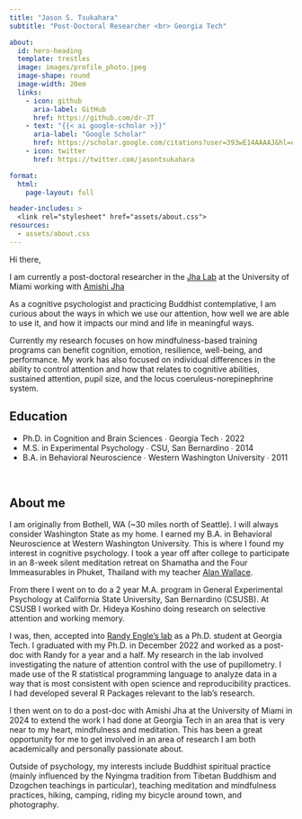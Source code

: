 ```yaml
---
title: "Jason S. Tsukahara"
subtitle: "Post-Doctoral Researcher <br> Georgia Tech"

about:
  id: hero-heading
  template: trestles
  image: images/profile_photo.jpeg
  image-shape: round
  image-width: 20em
  links:
    - icon: github
      aria-label: GitHub
      href: https://github.com/dr-JT
    - text: "{{< ai google-scholar >}}"
      aria-label: "Google Scholar"
      href: https://scholar.google.com/citations?user=393wE14AAAAJ&hl=en
    - icon: twitter
      href: https://twitter.com/jasontsukahara

format: 
  html: 
    page-layout: full

header-includes: >
  <link rel="stylesheet" href="assets/about.css">
resources:
  - assets/about.css
---
```


::: {#hero-heading}
::: h1
Hi there,
:::

I am currently a post-doctoral researcher in the [Jha Lab](https://lab.amishi.com/){target="_blank"} at the University of Miami working with [Amishi Jha](https://amishi.com/){target="_blank"}

As a cognitive psychologist and practicing Buddhist contemplative, I am curious about the ways in which we use our attention, how well we are able to use it, and how it impacts our mind and life in meaningful ways.

Currently my research focuses on how mindfulness-based training programs can benefit cognition, emotion, resilience, well-being, and performance. My work has also focused on individual differences in the ability to control attention and how that relates to cognitive abilities, sustained attention, pupil size, and the locus coeruleus-norepinephrine system.

## Education

<ul class="fa-ul">

<li><i class="fa-solid fa-graduation-cap"></i>Ph.D. in Cognition and Brain Sciences ∙ Georgia Tech ∙ 2022</li>

<li><i class="fa-solid fa-graduation-cap"></i>M.S. in Experimental Psychology ∙ CSU, San Bernardino ∙ 2014</li>

<li><i class="fa-solid fa-graduation-cap"></i>B.A. in Behavioral Neuroscience ∙ Western Washington University ∙ 2011</li>

</ul>
:::

 

## About me

::: grid
::: {#about-me-1 .g-col-12}
I am originally from Bothell, WA (\~30 miles north of Seattle). I will always consider Washington State as my home. I earned my B.A. in Behavioral Neuroscience at Western Washington University. This is where I found my interest in cognitive psychology. I took a year off after college to participate in an 8-week silent meditation retreat on Shamatha and the Four Immeasurables in Phuket, Thailand with my teacher [Alan Wallace](https://www.alanwallace.org).

From there I went on to do a 2 year M.A. program in General Experimental Psychology at California State University, San Bernardino (CSUSB). At CSUSB I worked with Dr. Hideya Koshino doing research on selective attention and working memory.

I was, then, accepted into [Randy Engle’s lab](https://englelab.gatech.edu/){target="_blank"} as a Ph.D. student at Georgia Tech. I graduated with my Ph.D. in December 2022 and worked as a post-doc with Randy for a year and a half. My research in the lab involved investigating the nature of attention control with the use of pupillometry. I made use of the R statistical programming language to analyze data in a way that is most consistent with open science and reproducibility practices. I had developed several R Packages relevant to the lab's research.

I then went on to do a post-doc with Amishi Jha at the University of Miami in 2024 to extend the work I had done at Georgia Tech in an area that is very near to my heart, mindfulness and meditation. This has been a great opportunity for me to get involved in an area of research I am both academically and personally passionate about.

Outside of psychology, my interests include Buddhist spiritual practice (mainly influenced by the Nyingma tradition from Tibetan Buddhism and Dzogchen teachings in particular), teaching meditation and mindfulness practices, hiking, camping, riding my bicycle around town, and photography.
:::
:::

